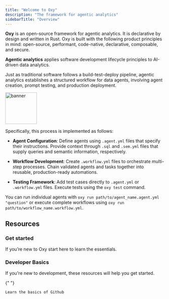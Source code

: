 ```yaml
---
title: "Welcome to Oxy"
description: "The framework for agentic analytics"
sidebarTitle: "Overview"
---
```


**Oxy** is an open-source framework for agentic analytics. It is declarative by design and written in Rust. Oxy is built with the following product principles in mind: open-source, performant, code-native, declarative, composable, and secure.&#x20;

**Agentic analytics** applies software development lifecycle principles to AI-driven data analytics.&#x20;

Just as traditional software follows a build-test-deploy pipeline, agentic analytics establishes a structured workflow for data agents, involving agent creation, prompt testing, and production deployment.&#x20;

<img height="100" alt="banner" class="rounded-md" src="/images/oxy-lifecycle.jpg" />

Specifically, this process is implemented as follows:&#x20;

* **Agent Configuration**: Define agents using `.agent.yml` files that specify their instructions. Provide context through `.sql` and `.sem.yml` files that supply queries and semantic information, respectively.

* **Workflow Development**: Create `.workflow.yml` files to orchestrate multi-step processes. Chain validated agents and tasks together into reusable, production-ready automations.&#x20;

* **Testing Framework**: Add test cases directly to `.agent.yml` or `.workflow.yml` files. Execute tests using the `oxy test` command.

You can run individual agents with `oxy run path/to/agent_name.agent.yml "question"` or execute complete workflows using `oxy run path/to/workflow_name.workflow.yml`.&#x20;

## Resources

### Get started

If you’re new to Oxy start here to learn the essentials.

<CardGroup cols={3}>
  <Card title="Quickstart" icon="rocket" href="/quickstart" />

  <Card title="Basic Oxy commands" icon="command" href="/reference/oxy-commands" />
</CardGroup>

### Developer Basics

If you're new to development, these resources will help you get started.

<CardGroup cols={3}>

  <Card title="CLI Commands" icon="terminal" href="/reference/cli-commands" />

  <Card title="CLI Shortcuts" icon="keyboard" href="/reference/cli-shortcuts" />

  <Card title="Github Basics" icon="github" href="/basics/github">
    {" "}

    Learn the basics of Github
  </Card>
</CardGroup>
